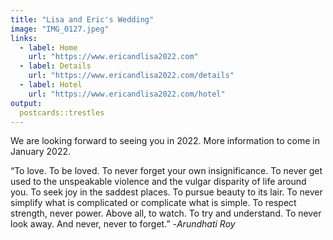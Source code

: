 ```yaml
---
title: "Lisa and Eric's Wedding"
image: "IMG_0127.jpeg"
links:
  - label: Home
    url: "https://www.ericandlisa2022.com"
  - label: Details
    url: "https://www.ericandlisa2022.com/details"
  - label: Hotel
    url: "https://www.ericandlisa2022.com/hotel"
output:
  postcards::trestles
---
```

 
We are looking forward to seeing you in 2022. More information to come in January 2022.

“To love. To be loved. To never forget your own insignificance. To never get used to the unspeakable violence and the vulgar disparity of life around you. To seek joy in the saddest places. To pursue beauty to its lair. To never simplify what is complicated or complicate what is simple. To respect strength, never power. Above all, to watch. To try and understand. To never look away. And never, never to forget.” -*Arundhati Roy*
